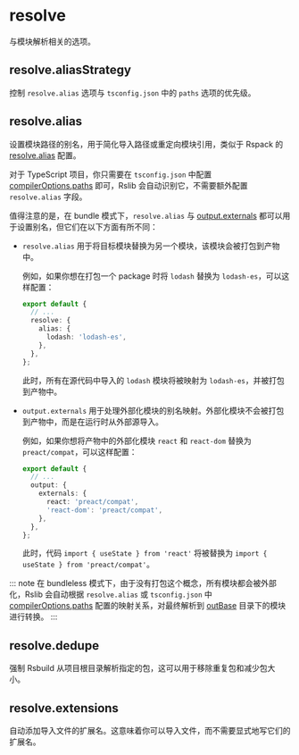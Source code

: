 
# resolve

与模块解析相关的选项。

## resolve.aliasStrategy <RsbuildDocBadge path="/config/resolve/alias-strategy" text="resolve.aliasStrategy" />

控制 `resolve.alias` 选项与 `tsconfig.json` 中的 `paths` 选项的优先级。

## resolve.alias <RsbuildDocBadge path="/config/resolve/alias" text="resolve.alias" />

设置模块路径的别名，用于简化导入路径或重定向模块引用，类似于 Rspack 的 [resolve.alias](https://rspack.rs/zh/config/resolve#resolvealias) 配置。

对于 TypeScript 项目，你只需要在 `tsconfig.json` 中配置 [compilerOptions.paths](https://www.typescriptlang.org/tsconfig/#paths) 即可，Rslib 会自动识别它，不需要额外配置 `resolve.alias` 字段。

值得注意的是，在 bundle 模式下，`resolve.alias` 与 [output.externals](/config/rsbuild/output#outputexternals) 都可以用于设置别名，但它们在以下方面有所不同：

- `resolve.alias` 用于将目标模块替换为另一个模块，该模块会被打包到产物中。

  例如，如果你想在打包一个 package 时将 `lodash` 替换为 `lodash-es`，可以这样配置：

  ```ts title="rslib.config.ts"
  export default {
    // ...
    resolve: {
      alias: {
        lodash: 'lodash-es',
      },
    },
  };
  ```

  此时，所有在源代码中导入的 `lodash` 模块将被映射为 `lodash-es`，并被打包到产物中。

- `output.externals` 用于处理外部化模块的别名映射。外部化模块不会被打包到产物中，而是在运行时从外部源导入。

  例如，如果你想将产物中的外部化模块 `react` 和 `react-dom` 替换为 `preact/compat`，可以这样配置：

  ```ts title="rslib.config.ts"
  export default {
    // ...
    output: {
      externals: {
        react: 'preact/compat',
        'react-dom': 'preact/compat',
      },
    },
  };
  ```

  此时，代码 `import { useState } from 'react'` 将被替换为 `import { useState } from 'preact/compat'`。

::: note
在 bundleless 模式下，由于没有打包这个概念，所有模块都会被外部化，Rslib 会自动根据 `resolve.alias` 或 `tsconfig.json` 中 [compilerOptions.paths](https://www.typescriptlang.org/tsconfig/#paths) 配置的映射关系，对最终解析到 [outBase](../lib/out-base) 目录下的模块进行转换。
:::

## resolve.dedupe <RsbuildDocBadge path="/config/resolve/dedupe" text="resolve.dedupe" />

强制 Rsbuild 从项目根目录解析指定的包，这可以用于移除重复包和减少包大小。

## resolve.extensions <RsbuildDocBadge path="/config/resolve/extensions" text="resolve.extensions" />

自动添加导入文件的扩展名。这意味着你可以导入文件，而不需要显式地写它们的扩展名。

